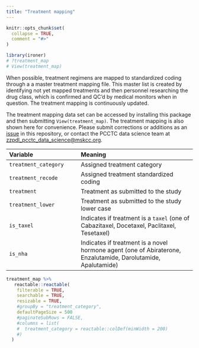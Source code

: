 ```yaml
---
title: "Treatment mapping"
---
```


```r
knitr::opts_chunk$set(
  collapse = TRUE,
  comment = "#>"
)
```

```r
library(ironer)
# ?treatment_map
# View(treatment_map)
```

When possible, treatment regimens are mapped to standardized coding through a a master treatment mapping file.
This master list is created by identifying not yet mapped treatments and then personnel researching the drug class, which is confirmed and QC'd by medical monitors when in question.
The treatment mapping is continuously updated.

The treatment mapping data set can be accessed by installing this package and then
submitting `View(treatment_map)`. The treatment mapping is also shown here
for convenience. Please submit corrections or additions as an [issue](https://github.com/pcctc/ironer/issues) in this
repository, or contact the PCCTC data science team at <zzpdl_pcctc_data_science@mskcc.org>.



| Variable             | Meaning                        | 
| :--------------------|:---------------------------------
| `treatment_category` | Assigned treatment category |
| `treatment_recode`   | Assigned treatment standardized coding |
| `treatment`          | Treatment as submitted to the study |
| `treatment_lower`    | Treatment as submitted to the study lower case |
| `is_taxel`           | Indicates if treatment is a `taxel` (one of Cabazitaxel, Docetaxel, Paclitaxel, Tesetaxel) |
| `is_nha`             | Indicates if treatment is a novel hormone agent (one of Abiraterone, Enzalutamide, Darolutamide, Apalutamide) |


```r
treatment_map %>% 
   reactable::reactable(
    filterable = TRUE,
    searchable = TRUE,
    resizable = TRUE,
    #groupBy = "treatment_category",
    defaultPageSize = 500
    #paginateSubRows = FALSE,
    #columns = list(
    #  treatment_category = reactable::colDef(minWidth = 200)
    #)
  )
```
